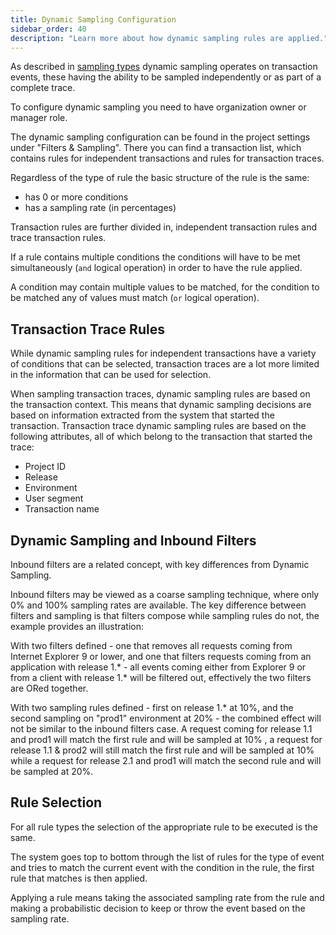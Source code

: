 ```yaml
---
title: Dynamic Sampling Configuration
sidebar_order: 40
description: "Learn more about how dynamic sampling rules are applied."
---
```


<!-- This will be temporarily commented out until we enable the error rules again
As described in [sampling types](/product/data-management-settings/dynamic-sampling/sampling-types/) dynamic sampling
operates on both error events and transaction events, with transaction events having the ability to be sampled
independently or as part of a complete trace.
-->

As described in [sampling types](/product/data-management-settings/dynamic-sampling/sampling-types/) dynamic sampling
operates on transaction events, these having the ability to be sampled independently or as part of a complete trace.

To configure dynamic sampling you need to have organization owner or manager role.

<!-- This will be temporarily commented out until we enable the error rules again
The dynamic sampling configuration can be found in the project settings under "Filters & Sampling".
You can find two lists one for error rules and one for transaction rules. The transaction rules list contains
both rules for independent transactions and rules for transaction traces.
-->

The dynamic sampling configuration can be found in the project settings under "Filters & Sampling".
There you can find a transaction list, which contains rules for independent transactions and rules for transaction traces.

Regardless of the type of rule the basic structure of the rule is the same:

<!-- This will be temporarily commented out until we enable the error rules again
* has a type that determines the event type to which it applies (Error or Transaction).
-->

* has 0 or more conditions
* has a sampling rate (in percentages)

Transaction rules are further divided in, independent transaction rules and trace transaction rules.

If a rule contains multiple conditions the conditions will have to be met simultaneously (`and` logical operation) in
order to have the rule applied.

A condition may contain multiple values to be matched, for the condition to be matched any of values must match
(`or` logical operation).

## Transaction Trace Rules

<!--  This will be temporarily commented out until we enable the error rules again
While dynamic sampling rules for errors or independent transactions have a variety of conditions that can be selected
transaction traces are a lot more limited in the information that can be used for selection.
-->

While dynamic sampling rules for independent transactions have a variety of conditions that can be selected,
transaction traces are a lot more limited in the information that can be used for selection.

When sampling transaction traces, dynamic sampling rules are based on the transaction context.
This means that dynamic sampling decisions are based on information extracted from the system that started the transaction.
Transaction trace dynamic sampling rules are based on the following attributes,
all of which belong to the transaction that started the trace:

- Project ID
- Release
- Environment
- User segment
- Transaction name

## Dynamic Sampling and Inbound Filters

Inbound filters are a related concept, with key differences from Dynamic Sampling.

Inbound filters may be viewed as a coarse sampling technique, where only 0% and 100% sampling rates are available.
The key difference between filters and sampling is that filters compose while sampling rules do not, the example
provides an illustration:

With two filters defined - one that removes all requests coming from Internet Explorer 9 or lower, and one that filters
requests coming from an application with release 1.* - all  events coming either from Explorer 9 or from a client
with release 1.* will be filtered out, effectively the two filters are ORed together.

With two sampling rules defined - first on release 1.* at 10%, and the second sampling on "prod1" environment
at 20% - the combined effect will not be  similar to the inbound filters case. A request coming for release 1.1 and
prod1 will match the first rule and will be sampled at 10% , a request for release 1.1 & prod2 will still match the
first rule and will be sampled at 10% while a request for release 2.1 and prod1 will match the second rule and will be
sampled at 20%.

## Rule Selection

For all rule types the selection of the appropriate rule to be executed is the same.

The system goes top to bottom through the list of rules for the type of event and tries to match the current event with
the condition in the rule, the first rule that matches is then applied.

Applying a rule means taking the associated sampling rate from the rule and making a probabilistic decision to keep or
throw the event based on the sampling rate.
